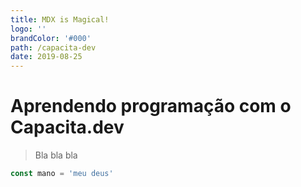 ```yaml
---
title: MDX is Magical!
logo: ''
brandColor: '#000'
path: /capacita-dev
date: 2019-08-25
---
```


# Aprendendo programação com o Capacita.dev

> Bla bla bla

```javascript
const mano = 'meu deus'
```